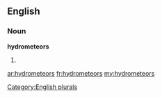 ==English==

===Noun===
'''hydrometeors'''

# {{plural of|[[hydrometeor]]}}

[[Category:English plurals]]

[[ar:hydrometeors]]
[[fr:hydrometeors]]
[[my:hydrometeors]]